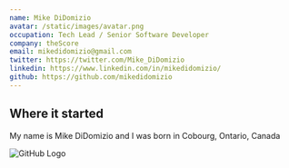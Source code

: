 ```yaml
---
name: Mike DiDomizio
avatar: /static/images/avatar.png
occupation: Tech Lead / Senior Software Developer
company: theScore
email: mikedidomizio@gmail.com
twitter: https://twitter.com/Mike_DiDomizio
linkedin: https://www.linkedin.com/in/mikedidomizio/
github: https://github.com/mikedidomizio
---
```


## Where it started

My name is Mike DiDomizio and I was born in Cobourg, Ontario, Canada

![GitHub Logo](/static/images/about/Cobourg-besides-Toronto.png)
